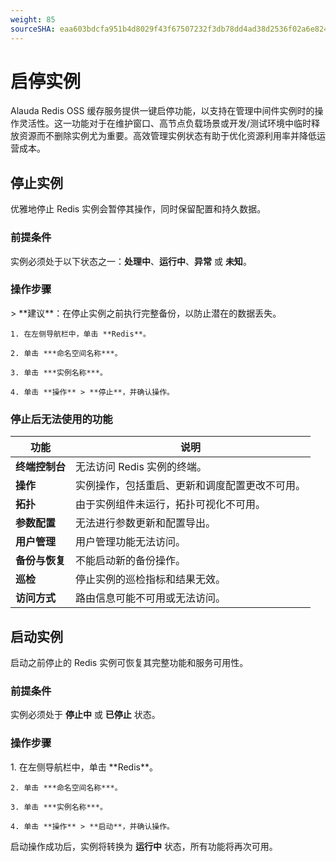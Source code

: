 ```yaml
---
weight: 85
sourceSHA: eaa603bdcfa951b4d8029f43f67507232f3db78dd4ad38d2536f02a6e824c26b
---
```


# 启停实例

Alauda Redis OSS 缓存服务提供一键启停功能，以支持在管理中间件实例时的操作灵活性。这一功能对于在维护窗口、高节点负载场景或开发/测试环境中临时释放资源而不删除实例尤为重要。高效管理实例状态有助于优化资源利用率并降低运营成本。

## 停止实例

优雅地停止 Redis 实例会暂停其操作，同时保留配置和持久数据。

### 前提条件

实例必须处于以下状态之一：**处理中**、**运行中**、**异常** 或 **未知**。

### 操作步骤

<Tabs>
  <Tab label="Web 控制台">
    > **建议**：在停止实例之前执行完整备份，以防止潜在的数据丢失。

    1. 在左侧导航栏中，单击 **Redis**。

    2. 单击 ***命名空间名称***。

    3. 单击 ***实例名称***。

    4. 单击 **操作** > **停止**，并确认操作。
  </Tab>
</Tabs>

### 停止后无法使用的功能

| 功能                     | 说明                                                                                           |
| ----------------------- | ---------------------------------------------------------------------------------------------- |
| **终端控制台**             | 无法访问 Redis 实例的终端。                                                                  |
| **操作**                 | 实例操作，包括重启、更新和调度配置更改不可用。                                               |
| **拓扑**                 | 由于实例组件未运行，拓扑可视化不可用。                                                       |
| **参数配置**              | 无法进行参数更新和配置导出。                                                                  |
| **用户管理**              | 用户管理功能无法访问。                                                                        |
| **备份与恢复**            | 不能启动新的备份操作。                                                                        |
| **巡检**                 | 停止实例的巡检指标和结果无效。                                                                |
| **访问方式**              | 路由信息可能不可用或无法访问。                                                                |

## 启动实例

启动之前停止的 Redis 实例可恢复其完整功能和服务可用性。

### 前提条件

实例必须处于 **停止中** 或 **已停止** 状态。

### 操作步骤

<Tabs>
  <Tab label="Web 控制台">
    1. 在左侧导航栏中，单击 **Redis**。

    2. 单击 ***命名空间名称***。

    3. 单击 ***实例名称***。

    4. 单击 **操作** > **启动**，并确认操作。
  </Tab>
</Tabs>

启动操作成功后，实例将转换为 **运行中** 状态，所有功能将再次可用。
